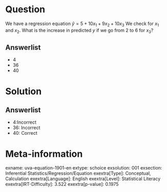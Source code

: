 Question
========

We have a regression equation $\hat{y} = 5 + 10x_{1} +
9x_{2} + 10x_{3}$ We check for *x*~1~ and *x*~2~. What is the increase in predicted *y* if we go from 2 to 6 for *x*~3~?

Answerlist
----------

* 4
* 36
* 40

Solution
========

Answerlist
----------

* 4:Incorrect
* 36: Incorrect
* 40: Correct

Meta-information
================
exname: uva-equation-1901-en
extype: schoice
exsolution: 001
exsection: Inferential Statistics/Regression/Equation
exextra[Type]: Conceptual, Calculation
exextra[Language]: English
exextra[Level]: Statistical Literacy
exextra[IRT-Difficulty]: 3.522
exextra[p-value]: 0.1975
